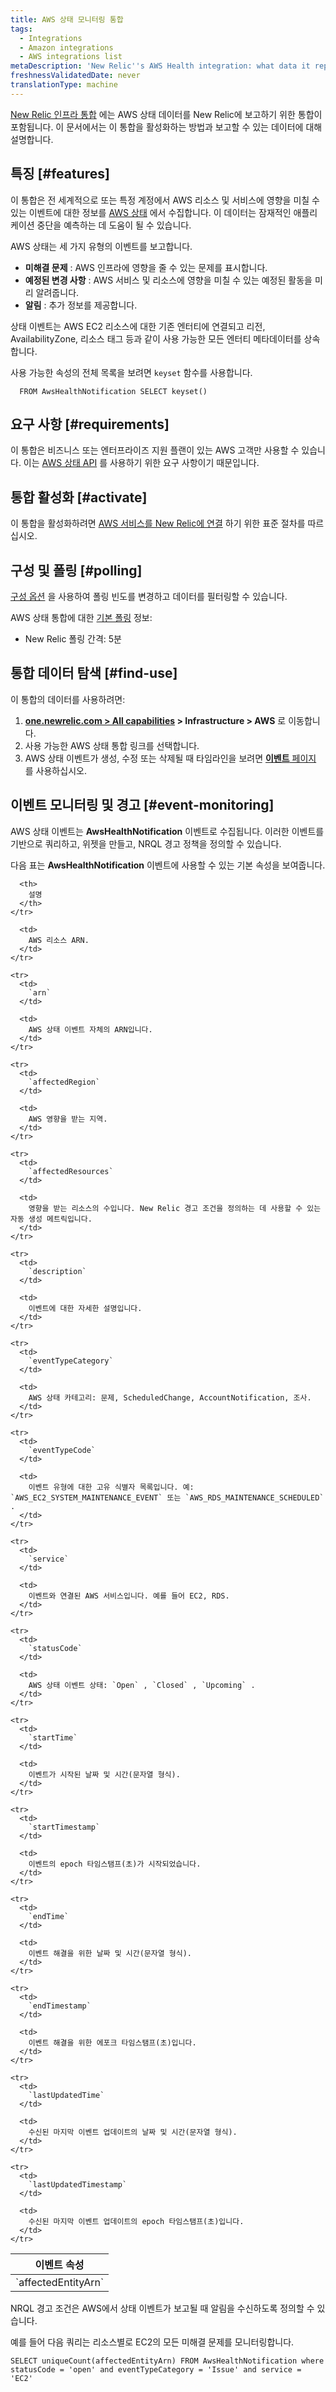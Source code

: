 ```yaml
---
title: AWS 상태 모니터링 통합
tags:
  - Integrations
  - Amazon integrations
  - AWS integrations list
metaDescription: 'New Relic''s AWS Health integration: what data it reports, and how to enable it.'
freshnessValidatedDate: never
translationType: machine
---
```


[New Relic 인프라 통합](/docs/infrastructure/integrations-getting-started/getting-started/introduction-infrastructure-integrations) 에는 AWS 상태 데이터를 New Relic에 보고하기 위한 통합이 포함됩니다. 이 문서에서는 이 통합을 활성화하는 방법과 보고할 수 있는 데이터에 대해 설명합니다.

## 특징 [#features]

이 통합은 전 세계적으로 또는 특정 계정에서 AWS 리소스 및 서비스에 영향을 미칠 수 있는 이벤트에 대한 정보를 [AWS 상태](https://docs.aws.amazon.com/health/latest/ug/what-is-aws-health.html) 에서 수집합니다. 이 데이터는 잠재적인 애플리케이션 중단을 예측하는 데 도움이 될 수 있습니다.

AWS 상태는 세 가지 유형의 이벤트를 보고합니다.

* **미해결 문제** : AWS 인프라에 영향을 줄 수 있는 문제를 표시합니다.
* **예정된 변경 사항** : AWS 서비스 및 리소스에 영향을 미칠 수 있는 예정된 활동을 미리 알려줍니다.
* **알림** : 추가 정보를 제공합니다.

상태 이벤트는 AWS EC2 리소스에 대한 기존 엔터티에 연결되고 리전, AvailabilityZone, 리소스 태그 등과 같이 사용 가능한 모든 엔터티 메타데이터를 상속합니다.

사용 가능한 속성의 전체 목록을 보려면 `keyset` 함수를 사용합니다.

```
  FROM AwsHealthNotification SELECT keyset()
```

## 요구 사항 [#requirements]

이 통합은 비즈니스 또는 엔터프라이즈 지원 플랜이 있는 AWS 고객만 사용할 수 있습니다. 이는 [AWS 상태 API](https://docs.aws.amazon.com/health/latest/ug/health-api.html) 를 사용하기 위한 요구 사항이기 때문입니다.

## 통합 활성화 [#activate]

이 통합을 활성화하려면 [AWS 서비스를 New Relic에 연결](/docs/infrastructure/infrastructure-integrations/getting-started/connect-aws-integrations-infrastructure) 하기 위한 표준 절차를 따르십시오.

## 구성 및 폴링 [#polling]

[구성 옵션](/docs/integrations/new-relic-integrations/getting-started/configure-polling-frequency-data-collection-cloud-integrations) 을 사용하여 폴링 빈도를 변경하고 데이터를 필터링할 수 있습니다.

AWS 상태 통합에 대한 [기본 폴링](/docs/infrastructure/amazon-integrations/aws-integrations-list/aws-polling-intervals-infrastructure-integrations) 정보:

* New Relic 폴링 간격: 5분

## 통합 데이터 탐색 [#find-use]

이 통합의 데이터를 사용하려면:

1. **[one.newrelic.com > All capabilities](https://one.newrelic.com/all-capabilities) > Infrastructure > AWS** 로 이동합니다.
2. 사용 가능한 AWS 상태 통합 링크를 선택합니다.
3. AWS 상태 이벤트가 생성, 수정 또는 삭제될 때 타임라인을 보려면 [**이벤트** 페이지](/docs/infrastructure/new-relic-infrastructure/infrastructure-ui-pages/infrastructure-events-page-live-feed-every-config-change) 를 사용하십시오.

## 이벤트 모니터링 및 경고 [#event-monitoring]

AWS 상태 이벤트는 **AwsHealthNotification** 이벤트로 수집됩니다. 이러한 이벤트를 기반으로 쿼리하고, 위젯을 만들고, NRQL 경고 정책을 정의할 수 있습니다.

다음 표는 **AwsHealthNotification** 이벤트에 사용할 수 있는 기본 속성을 보여줍니다.

<table>
  <thead>
    <tr>
      <th style={{ width: "300px" }}>
        이벤트 속성
      </th>

      <th>
        설명
      </th>
    </tr>
  </thead>

  <tbody>
    <tr>
      <td>
        `affectedEntityArn`
      </td>

      <td>
        AWS 리소스 ARN.
      </td>
    </tr>

    <tr>
      <td>
        `arn`
      </td>

      <td>
        AWS 상태 이벤트 자체의 ARN입니다.
      </td>
    </tr>

    <tr>
      <td>
        `affectedRegion`
      </td>

      <td>
        AWS 영향을 받는 지역.
      </td>
    </tr>

    <tr>
      <td>
        `affectedResources`
      </td>

      <td>
        영향을 받는 리소스의 수입니다. New Relic 경고 조건을 정의하는 데 사용할 수 있는 자동 생성 메트릭입니다.
      </td>
    </tr>

    <tr>
      <td>
        `description`
      </td>

      <td>
        이벤트에 대한 자세한 설명입니다.
      </td>
    </tr>

    <tr>
      <td>
        `eventTypeCategory`
      </td>

      <td>
        AWS 상태 카테고리: 문제, ScheduledChange, AccountNotification, 조사.
      </td>
    </tr>

    <tr>
      <td>
        `eventTypeCode`
      </td>

      <td>
        이벤트 유형에 대한 고유 식별자 목록입니다. 예: `AWS_EC2_SYSTEM_MAINTENANCE_EVENT` 또는 `AWS_RDS_MAINTENANCE_SCHEDULED` .
      </td>
    </tr>

    <tr>
      <td>
        `service`
      </td>

      <td>
        이벤트와 연결된 AWS 서비스입니다. 예를 들어 EC2, RDS.
      </td>
    </tr>

    <tr>
      <td>
        `statusCode`
      </td>

      <td>
        AWS 상태 이벤트 상태: `Open` , `Closed` , `Upcoming` .
      </td>
    </tr>

    <tr>
      <td>
        `startTime`
      </td>

      <td>
        이벤트가 시작된 날짜 및 시간(문자열 형식).
      </td>
    </tr>

    <tr>
      <td>
        `startTimestamp`
      </td>

      <td>
        이벤트의 epoch 타임스탬프(초)가 시작되었습니다.
      </td>
    </tr>

    <tr>
      <td>
        `endTime`
      </td>

      <td>
        이벤트 해결을 위한 날짜 및 시간(문자열 형식).
      </td>
    </tr>

    <tr>
      <td>
        `endTimestamp`
      </td>

      <td>
        이벤트 해결을 위한 에포크 타임스탬프(초)입니다.
      </td>
    </tr>

    <tr>
      <td>
        `lastUpdatedTime`
      </td>

      <td>
        수신된 마지막 이벤트 업데이트의 날짜 및 시간(문자열 형식).
      </td>
    </tr>

    <tr>
      <td>
        `lastUpdatedTimestamp`
      </td>

      <td>
        수신된 마지막 이벤트 업데이트의 epoch 타임스탬프(초)입니다.
      </td>
    </tr>
  </tbody>
</table>

NRQL 경고 조건은 AWS에서 상태 이벤트가 보고될 때 알림을 수신하도록 정의할 수 있습니다.

예를 들어 다음 쿼리는 리소스별로 EC2의 모든 미해결 문제를 모니터링합니다.

```
SELECT uniqueCount(affectedEntityArn) FROM AwsHealthNotification where statusCode = 'open' and eventTypeCategory = 'Issue' and service = 'EC2'
```
